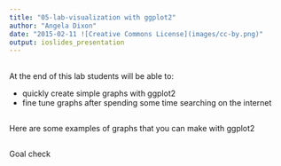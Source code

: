 ```yaml
---
title: "05-lab-visualization with ggplot2"
author: "Angela Dixon"
date: "2015-02-11 ![Creative Commons License](images/cc-by.png)"
output: ioslides_presentation
---
```


## 

At the end of this lab students will be able to:

- quickly create simple graphs with ggplot2
- fine tune graphs after spending some time searching on the internet

##

Here are some examples of graphs that you can make with ggplot2

## 

Goal check
